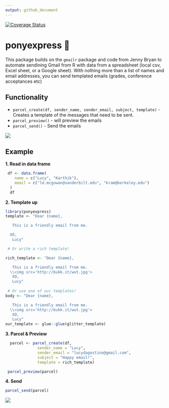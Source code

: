 ```yaml
---
output: github_document
---
```


[![Coverage Status](https://img.shields.io/codecov/c/github/ropenscilabs/notifier/master.svg)](https://codecov.io/github/ropenscilabs/notifier?branch=master)

# ponyexpress 🐴

This package builds on the `gmailr` package and code from Jenny Bryan to automate sendining Gmail from R with data from a spreadsheet (local csv, Excel sheet, or a Google sheet). With nothing more than a list of names and email addresses, you can send templated emails (grades, conference acceptances etc)


## Functionality

- `parcel_create(df, sender_name, sender_email, subject, template) ` - Creates a template of the messages that need to be sent.
- `parcel_preview()` - will preview the emails
- `parcel_send()` - Send the emails

![](http://rs181.pbsrc.com/albums/x148/brandi47_2007/4942733.gif~c200)


## Example

__1. Read in data frame__

```r
 df <- data.frame(
    name = c("Lucy", "Karthik"),
    email = c("ld.mcgowan@vanderbilt.edu", "kram@berkeley.edu")
  )
  df
```


__2. Template up__

  
```r
library(ponyexpress)
template <- "Dear {name},

   This is a friendly email from me.

  XO,
   Lucy"

 # Or write a rich template!

rich_template <- "Dear {name},

   This is a friendly email from me.
  \\<img src='http://bukk.it/wut.jpg'>
   XO,
   Lucy"
 
 # Or use one of our templates!
body <- "Dear {name},

   This is a friendly email from me.
  \\<img src='http://bukk.it/wut.jpg'>
   XO,
   Lucy"
our_template <- glue::glue(glitter_template)
```

__3. Parcel & Preview__


```r

  parcel <- parcel_create(df,
              sender_name = "Lucy",
              sender_email = "lucydagostino@gmail.com",
              subject = "Happy email!",
              template = rich_template)

 parcel_preview(parcel)            
```

__4. Send__

```r
parcel_send(parcel)
```

![](https://i.imgur.com/Ij60FhR.gif)
